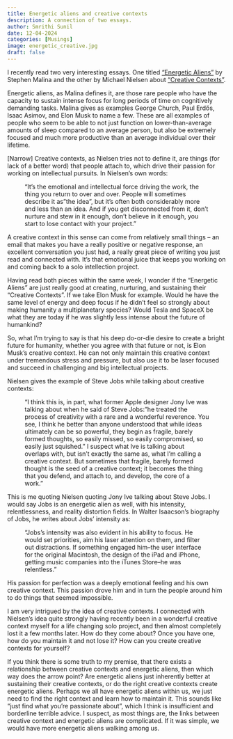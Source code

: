 ```yaml
---
title: Energetic aliens and creative contexts
description: A connection of two essays.
author: Smrithi Sunil
date: 12-04-2024
categories: [Musings]
image: energetic_creative.jpg
draft: false
---
```


I recently read two very interesting essays. One titled [“Energetic Aliens”](https://stephenmalina.com/post/2021-07-01-energetic-aliens-among-us/) by Stephen Malina and the other by Michael Nielsen about [“Creative Contexts”](https://michaelnotebook.com/creative_context/index.html#fnref1).

Energetic aliens, as Malina defines it, are those rare people who have the capacity to sustain intense focus for long periods of time on cognitively demanding tasks. Malina gives as examples George Church, Paul Erdős, Isaac Asimov, and Elon Musk to name a few. These are all examples of people who seem to be able to not just function on lower-than-average amounts of sleep compared to an average person, but also be extremely focused and much more productive than an average individual over their lifetime. 

[Narrow] Creative contexts, as Nielsen tries not to define it, are things (for lack of a better word) that people attach to, which drive their passion for working on intellectual pursuits. In Nielsen’s own words:

<div style="margin-left: 40px; margin-right: 40px;">
“It's the emotional and intellectual force driving the work, the thing you return to over and over. People will sometimes describe it as "the idea", but it's often both considerably more and less than an idea. And if you get disconnected from it, don't nurture and stew in it enough, don't believe in it enough, you start to lose contact with your project.”
</div>

A creative context in this sense can come from relatively small things – an email that makes you have a really positive or negative response, an excellent conversation you just had, a really great piece of writing you just read and connected with. It’s that emotional juice that keeps you working on and coming back to a solo intellection project. 

Having read both pieces within the same week, I wonder if the “Energetic Aliens” are just really good at creating, nurturing, and sustaining their “Creative Contexts”. If we take Elon Musk for example. Would he have the same level of energy and deep focus if he didn’t feel so strongly about making humanity a multiplanetary species? Would Tesla and SpaceX be what they are today if he was slightly less intense about the future of humankind? 

So, what I’m trying to say is that his deep do-or-die desire to create a bright future for humanity, whether you agree with that future or not, is Elon Musk’s creative context. He can not only maintain this creative context under tremendous stress and pressure, but also use it to be laser focused and succeed in challenging and big intellectual projects. 

Nielsen gives the example of Steve Jobs while talking about creative contexts:

<div style="margin-left: 40px; margin-right: 40px;">
“I think this is, in part, what former Apple designer Jony Ive was talking about when he said of Steve Jobs: "he treated the process of creativity with a rare and a wonderful reverence. You see, I think he better than anyone understood that while ideas ultimately can be so powerful, they begin as fragile, barely formed thoughts, so easily missed, so easily compromised, so easily just squished." I suspect what Ive is talking about overlaps with, but isn't exactly the same as, what I'm calling a creative context. But sometimes that fragile, barely formed thought is the seed of a creative context; it becomes the thing that you defend, and attach to, and develop, the core of a work.”
</div>

This is me quoting Nielsen quoting Jony Ive talking about Steve Jobs. I would say Jobs is an energetic alien as well, with his intensity, relentlessness, and reality distortion fields. In Walter Isaacson’s biography of Jobs, he writes about Jobs' intensity as: 

<div style="margin-left: 40px; margin-right: 40px;">
"Jobs's intensity was also evident in his ability to focus. He would set priorities, aim his laser attention on them, and filter out distractions. If something engaged him--the user interface for the original Macintosh, the design of the iPad and iPhone, getting music companies into the iTunes Store--he was relentless."
</div>

His passion for perfection was a deeply emotional feeling and his own creative context. This passion drove him and in turn the people around him to do things that seemed impossible. 

I am very intrigued by the idea of creative contexts. I connected with Nielsen’s idea quite strongly having recently been in a wonderful creative context myself for a life changing solo project, and then almost completely lost it a few months later. How do they come about? Once you have one, how do you maintain it and not lose it? How can you create creative contexts for yourself? 

If you think there is some truth to my premise, that there exists a relationship between creative contexts and energetic aliens, then which way does the arrow point? Are energetic aliens just inherently better at sustaining their creative contexts, or do the right creative contexts create energetic aliens. Perhaps we all have energetic aliens within us, we just need to find the right context and learn how to maintain it. This sounds like “just find what you’re passionate about”, which I think is insufficient and borderline terrible advice. I suspect, as most things are, the links between creative context and energetic aliens are complicated. If it was simple, we would have more energetic aliens walking among us. 

